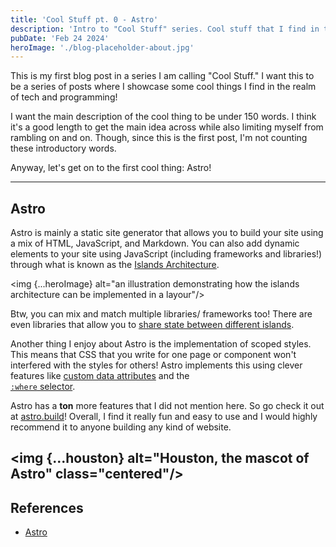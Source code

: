 ```yaml
---
title: 'Cool Stuff pt. 0 - Astro'
description: 'Intro to "Cool Stuff" series. Cool stuff that I find in the realm of tech and programming.'
pubDate: 'Feb 24 2024'
heroImage: './blog-placeholder-about.jpg'
---
```



This is my first blog post in a series I am calling "Cool Stuff."
I want this to be a series of posts where I showcase some cool things I find in the realm of tech and programming!

I want the main description of the cool thing to be under 150 words. 
I think it's a good length to get the main idea across while also limiting myself from rambling on and on.
Though, since this is the first post, I'm not counting these introductory words. 

Anyway, let's get on to the first cool thing: Astro!

---

## Astro

Astro is mainly a static site generator that allows you to build your site using a mix of HTML, JavaScript, and Markdown.
You can also add dynamic elements to your site using JavaScript (including frameworks and libraries!) through what is known as the [Islands Architecture](https://docs.astro.build/en/concepts/islands/).


<img {...heroImage} alt="an illustration demonstrating how the islands architecture can be implemented in a layour"/> 

Btw, you can mix and match multiple libraries/ frameworks too! There are even libraries that allow you to [share state between different islands](https://docs.astro.build/en/recipes/sharing-state-islands/).

Another thing I enjoy about Astro is the implementation of scoped styles.
This means that CSS that you write for one page or component won't interfered with the styles for others!
Astro implements this using clever features like [custom data attributes](https://developer.mozilla.org/en-US/docs/Learn/HTML/Howto/Use_data_attributes) and the [<code> :where</code> selector](https://developer.mozilla.org/en-US/docs/Web/CSS/:where).

Astro has a **ton** more features that I did not mention here. So go check it out at [astro.build](https://astro.build/)!
Overall, I find it really fun and easy to use and I would highly recommend it to anyone building any kind of website.


<img {...houston} alt="Houston, the mascot of Astro" class="centered"/>
---

## References

- [Astro](https://astro.build/)